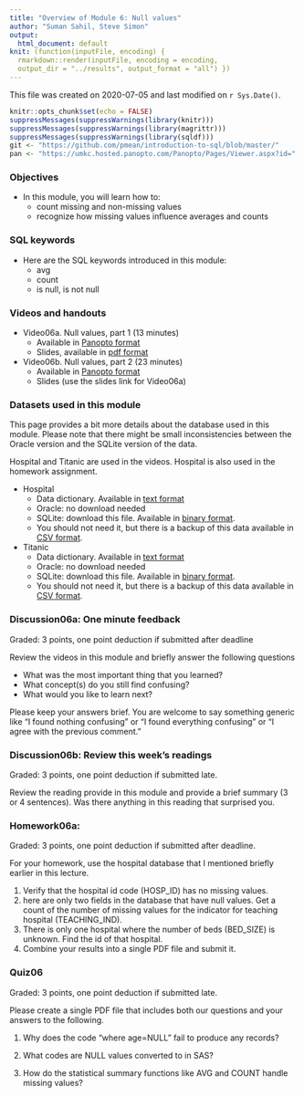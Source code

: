 ```yaml
---
title: "Overview of Module 6: Null values"
author: "Suman Sahil, Steve Simon"
output:
  html_document: default
knit: (function(inputFile, encoding) {
  rmarkdown::render(inputFile, encoding = encoding,
  output_dir = "../results", output_format = "all") })  
---
```


This file was created on 2020-07-05 and last modified on `r Sys.Date()`.

```r
knitr::opts_chunk$set(echo = FALSE)
suppressMessages(suppressWarnings(library(knitr)))
suppressMessages(suppressWarnings(library(magrittr)))
suppressMessages(suppressWarnings(library(sqldf)))
git <- "https://github.com/pmean/introduction-to-sql/blob/master/"
pan <- "https://umkc.hosted.panopto.com/Panopto/Pages/Viewer.aspx?id="
```

### Objectives

+ In this module, you will learn how to:
  + count missing and non-missing values
  + recognize how missing values influence averages and counts

### SQL keywords

+ Here are the SQL keywords introduced in this module:
  + avg
  + count
  + is null, is not null

### Videos and handouts

+ Video06a. Null values, part 1 (13 minutes)
  + Available in [Panopto format](`r pan`873a9bdc-1bad-47c7-8e1b-aac4013aa333)
  + Slides, available in [pdf format](`r git`results/video06a.pdf)
+ Video06b. Null values, part 2 (23 minutes)
  + Available in [Panopto format](`r pan`0d481f87-e7c2-49c2-a933-aac4013e693f)
  + Slides (use the slides link for Video06a)
  
### Datasets used in this module

This page provides a bit more details about the database used in this module. Please note that there might be small inconsistencies between the Oracle version and the SQLite version of the data.

Hospital and Titanic are used in the videos. Hospital is also used in the homework assignment.

+ Hospital
  + Data dictionary.  Available in [text format](`r git`data/hospital-data-dictionary.txt)
  + Oracle: no download needed
  + SQLite: download this file. Available in [binary format](`r git`data/hospital.sqlite).
  + You should not need it, but there is a backup of this data available in [CSV format](`r git`data/hospital.csv).

+ Titanic
  + Data dictionary.  Available in [text format](`r git`data/titanic-data-dictionary.txt)
  + Oracle: no download needed
  + SQLite: download this file. Available in [binary format](`r git`data/titanic.sqlite).
  + You should not need it, but there is a backup of this data available in [CSV format](`r git`data/titanic.csv).

### Discussion06a: One minute feedback

Graded: 3 points, one point deduction if submitted after deadline

Review the videos in this module and briefly answer the following questions

+ What was the most important thing that you learned?
+ What concept(s) do you still find confusing?
+ What would you like to learn next?

Please keep your answers brief. You are welcome to say something generic like "I found nothing confusing" or "I found everything confusing" or "I agree with the previous comment."

### Discussion06b: Review this week's readings

Graded: 3 points, one point deduction if submitted late.

Review the reading provide in this module and provide a brief summary (3 or 4 sentences). Was there anything in this reading that surprised you.

### Homework06a: 

Graded: 3 points, one point deduction if submitted after deadline.

For your homework, use the hospital database that I mentioned briefly earlier in this lecture.

1. Verify that the hospital id code (HOSP_ID) has no missing values.
2. here are only two fields in the database that have null values. Get a count of the number of missing values for the indicator for teaching hospital (TEACHING_IND).
3. There is only one hospital where the number of beds (BED_SIZE) is unknown. Find the id of that hospital.
4. Combine your results into a single PDF file and submit it.

### Quiz06

Graded: 3 points, one point deduction if submitted late.

Please create a single PDF file that includes both our questions and your answers to the following.

1. Why does the code "where age=NULL" fail to produce any records?

2. What codes are NULL values converted to in SAS?

3. How do the statistical summary functions like AVG and COUNT handle missing values?

